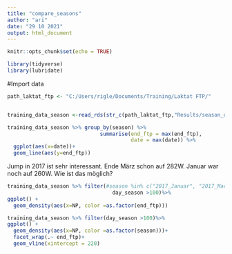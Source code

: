 ```yaml
---
title: "compare_seasons"
author: "ari"
date: "29 10 2021"
output: html_document
---
```


```r
knitr::opts_chunk$set(echo = TRUE)
```


```r

library(tidyverse)
library(lubridate)
```

#Import data
```r
path_laktat_ftp <- "C:/Users/rigle/Documents/Training/Laktat FTP/"


training_data_season <-read_rds(str_c(path_laktat_ftp,"Results/season_data.rds"))
```

```r
training_data_season %>% group_by(season) %>% 
                              summarise(end_ftp = max(end_ftp),
                                        date = max(date)) %>%
  ggplot(aes(x=date))+
  geom_line(aes(y=end_ftp))
```

Jump in 2017 ist sehr interessant. Ende März schon auf 282W. Januar war noch auf 260W. Wie ist das möglich?

```r
training_data_season %>% filter(#season %in% c("2017_Januar", "2017_Maerz", "2020_Juni","2021_April") &
                                  day_season >100)%>%
ggplot() +
  geom_density(aes(x=NP, color =as.factor(end_ftp)))
```

```r
training_data_season %>% filter(day_season >100)%>%
ggplot() +
  geom_density(aes(x=NP, color =as.factor(season)))+
  facet_wrap(.~ end_ftp)+
  geom_vline(xintercept = 220)
```
